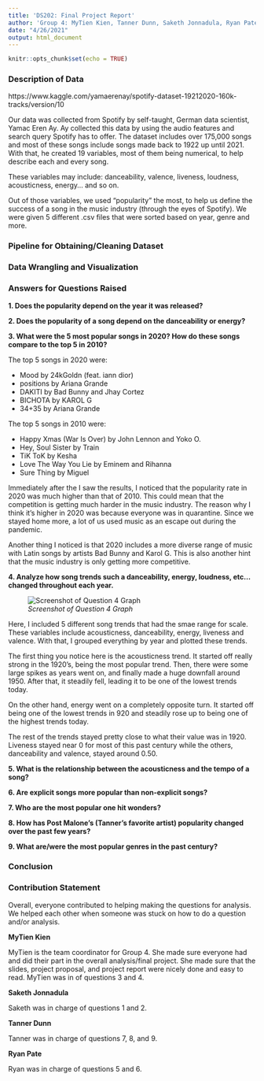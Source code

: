 ```yaml
---
title: 'DS202: Final Project Report'
author: 'Group 4: MyTien Kien, Tanner Dunn, Saketh Jonnadula, Ryan Pate'
date: "4/26/2021"
output: html_document
---
```


```r
knitr::opts_chunk$set(echo = TRUE)
```

### **Description of Data**
https://www.kaggle.com/yamaerenay/spotify-dataset-19212020-160k-tracks/version/10

Our data was collected from Spotify by self-taught, German data scientist, Yamac Eren Ay. Ay collected this data by using the audio features and search query Spotify has to offer. The dataset includes over 175,000 songs and most of these songs include songs made back to 1922 up until 2021. With that, he created 19 variables, most of them being numerical, to help describe each and every song. 

These variables may include: danceability, valence, liveness, loudness, acousticness, energy... and so on.

Out of those variables, we used "popularity" the most, to help us define the success of a song in the music industry (through the eyes of Spotify). We were given 5 different .csv files that were sorted based on year, genre and more.     


### **Pipeline for Obtaining/Cleaning Dataset**


### **Data Wrangling and Visualization**


### **Answers for Questions Raised**

**1. Does the popularity depend on the year it was released?**

  
  
**2. Does the popularity of a song depend on the danceability or energy?**

  
  
**3. What were the 5 most popular songs in 2020? How do these songs compare to the top 5 in 2010?**

The top 5 songs in 2020 were:

- Mood by 24kGoldn (feat. iann dior)
- positions by Ariana Grande
- DAKITI by Bad Bunny and Jhay Cortez
- BICHOTA by KAROL G
- 34+35 by Ariana Grande

The top 5 songs in 2010 were:

- Happy Xmas (War Is Over) by John Lennon and Yoko O.
- Hey, Soul Sister by Train
- TiK ToK by Kesha 
- Love The Way You Lie by Eminem and Rihanna
- Sure Thing by Miguel

Immediately after the I saw the results, I noticed that the popularity rate in 2020 was much higher than that of 2010. This could mean that the competition is getting much harder in the music industry. The reason why I think it's higher in 2020 was because everyone was in quarantine. Since we stayed home more, a lot of us used music as an escape out during the pandemic.

Another thing I noticed is that 2020 includes a more diverse range of music with Latin songs by artists Bad Bunny and Karol G. This is also another hint that the music industry is only getting more competitive.    

  
**4. Analyze how song trends such a danceability, energy, loudness, etc... changed throughout each year.**

![*Screenshot of Question 4 Graph*](ss/q4.jpg)

Here, I included 5 different song trends that had the smae range for scale. These variables include acousticness, danceability, energy, liveness and valence. With that, I grouped everything by year and plotted these trends.

The first thing you notice here is the acousticness trend. It started off really strong in the 1920's, being the most popular trend. Then, there were some large spikes as years went on, and finally made a huge downfall around 1950. After that, it steadily fell, leading it to be one of the lowest trends today.

On the other hand, energy went on a completely opposite turn. It started off being one of the lowest trends in 920 and steadily rose up to being one of the highest trends today. 

The rest of the trends stayed pretty close to what their value was in 1920. Liveness stayed near 0 for most of this past century while the others, danceability and valence, stayed around 0.50.   

  
**5. What is the relationship between the acousticness and the tempo of a song?**

  
  
**6. Are explicit songs more popular than non-explicit songs?**

  
  
**7. Who are the most popular one hit wonders?**

  
  
**8. How has Post Malone's (Tanner's favorite artist) popularity changed over the past few years?**

  
  
**9. What are/were the most popular genres in the past century?**

  
  
### **Conclusion**



### **Contribution Statement**

Overall, everyone contributed to helping making the questions for analysis. We helped each other when someone was stuck on how to do a question and/or analysis.


**MyTien Kien**

MyTien is the team coordinator for Group 4. She made sure everyone had and did their part in the overall analysis/final project. She made sure that the slides, project proposal, and project report were nicely done and easy to read. MyTien was in of questions 3 and 4.


**Saketh Jonnadula**

Saketh was in charge of questions 1 and 2.


**Tanner Dunn**

Tanner was in charge of questions 7, 8, and 9.


**Ryan Pate**

Ryan was in charge of questions 5 and 6.

